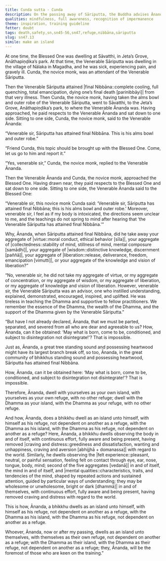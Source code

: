 ```yaml
---
title: Cunda sutta - Cunda
description: On the passing away of Sāriputta, the Buddha advises Ānanda to be an island unto himself, with no other refuge, with the Dhamma as his island, with the Dhamma as his refuge, not dependent on another as a refuge.
qualities: mindfulness, full awareness, recognition of impermanence
theme: inspiration, training guideline
fetter: doubt
tags: death,safety,sn,sn45-56,sn47,refuge,nibbāna,sāriputta
slug: sn47.13
simile: make an island
---
```


At one time, the Blessed One was dwelling at Sāvatthi, in Jeta’s Grove, Anāthapiṇḍika’s park. At that time, the Venerable Sāriputta was dwelling in the village of Nālaka in Magadha, and he was sick, experiencing pain, and gravely ill. Cunda, the novice monk, was an attendant of the Venerable Sāriputta.

Then the Venerable Sāriputta attained |final Nibbāna::complete cooling, full quenching, total emancipation, dying one’s final death [parinibbāyi]| from that very illness. Then Cunda, the novice monk, having taken the alms bowl and outer robe of the Venerable Sāriputta, went to Sāvatthi, to the Jeta’s Grove, Anāthapiṇḍika’s park, to where the Venerable Ānanda was. Having approached, he paid respects to the Venerable Ānanda and sat down to one side. Sitting to one side, Cunda, the novice monk, said to the Venerable Ānanda:

“Venerable sir, Sāriputta has attained final Nibbāna. This is his alms bowl and outer robe.”

“Friend Cunda, this topic should be brought up with the Blessed One. Come, let us go to him and report it.”

“Yes, venerable sir,” Cunda, the novice monk, replied to the Venerable Ānanda.

Then the Venerable Ānanda and Cunda, the novice monk, approached the Blessed One. Having drawn near, they paid respects to the Blessed One and sat down to one side. Sitting to one side, the Venerable Ānanda said to the Blessed One:

“Venerable sir, this novice monk Cunda said: ‘Venerable sir, Sāriputta has attained final Nibbāna; this is his alms bowl and outer robe.’ Moreover, venerable sir, I feel as if my body is intoxicated, the directions seem unclear to me, and the teachings do not spring to mind after hearing that ‘the Venerable Sāriputta has attained final Nibbāna.’”

Why, Ānanda, when Sāriputta attained final Nibbāna, did he take away your aggregate of |virtue::moral conduct, ethical behavior [sīla]|, your aggregate of |collectedness::stability of mind, stillness of mind, mental composure [samādhi]|, your aggregate of |wisdom::distinctive knowledge, discernment [paññā]|, your aggregate of |liberation::release, deliverance, freedom, emancipation [vimutti]|, or your aggregate of the knowledge and vision of liberation?”

“No, venerable sir, he did not take my aggregate of virtue, or my aggregate of concentration, or my aggregate of wisdom, or my aggregate of liberation, or my aggregate of knowledge and vision of liberation. However, venerable sir, the Venerable Sāriputta was an advisor, one who instilled understanding, explained, demonstrated, encouraged, inspired, and uplifted. He was tireless in teaching the Dhamma and supportive to fellow practitioners. We remember the essence of the Dhamma, the wealth of the Dhamma, and the support of the Dhamma given by the Venerable Sāriputta.”

“But have I not already declared, Ānanda, that we must be parted, separated, and severed from all who are dear and agreeable to us? How, Ānanda, can it be obtained: ‘May what is born, come to be, conditioned, and subject to disintegration not disintegrate!'? That is impossible.

Just as, Ānanda, a great tree standing sound and possessing heartwood might have its largest branch break off, so too, Ānanda, in the great community of bhikkhus standing sound and possessing heartwood, Sāriputta has attained final Nibbāna.

How, Ānanda, can it be obtained here: ‘May what is born, come to be, conditioned, and subject to disintegration not disintegrate!'? That is impossible.

Therefore, Ānanda, dwell with yourselves as your own island, with yourselves as your own refuge, with no other refuge; dwell with the Dhamma as your island, with the Dhamma as your refuge, with no other refuge.

And how, Ānanda, does a bhikkhu dwell as an island unto himself, with himself as his refuge, not dependent on another as a refuge, with the Dhamma as his island, with the Dhamma as his refuge, not dependent on another as a refuge? Here, Ānanda, a bhikkhu dwells observing the body in and of itself, with continuous effort, fully aware and being present, having removed |craving and distress::greediness and dissatisfaction, wanting and unhappiness, craving and aversion [abhijjhā + domanassa]| with regard to the world. Similarly, he dwells observing the |felt experience::pleasant, neutral, or painful sensation, feeling felt on contact through eye, ear, nose, tongue, body, mind; second of the five aggregates [vedanā]| in and of itself, the mind in and of itself, and |mental qualities::characteristics, traits, and tendencies of the mind, shaped by repeated actions and sustained attention, guided by particular ways of understanding; they may be wholesome or unwholesome, bright or dark [dhammā]| in and of themselves, with continuous effort, fully aware and being present, having removed craving and distress with regard to the world.

This is how, Ānanda, a bhikkhu dwells as an island unto himself, with himself as his refuge, not dependent on another as a refuge, with the Dhamma as his island, with the Dhamma as his refuge, not dependent on another as a refuge.

Whoever, Ānanda, now or after my passing, dwells as an island unto themselves, with themselves as their own refuge, not dependent on another as a refuge; with the Dhamma as their island, with the Dhamma as their refuge, not dependent on another as a refuge; they, Ānanda, will be the foremost of those who are keen on the training.”